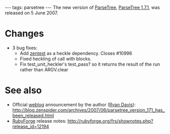 ---
tags: parsetree
---
The new version of [[ParseTree]], [[ParseTree 1.7.1]], was released on 5 June 2007.

= Changes =

* 3 bug fixes:
** Add [[zentest]] as a heckle dependency. Closes #10996
** Fixed heckling of call with blocks.
** Fix test_unit_heckler's test_pass? so it returns the result of the run rather than ARGV.clear

= See also =

* Official [[weblog]] announcement by the author ([[Ryan Davis]]): http://blog.zenspider.com/archives/2007/06/parsetree_version_171_has_been_released.html
* [[RubyForge]] release notes: http://rubyforge.org/frs/shownotes.php?release_id=12194
